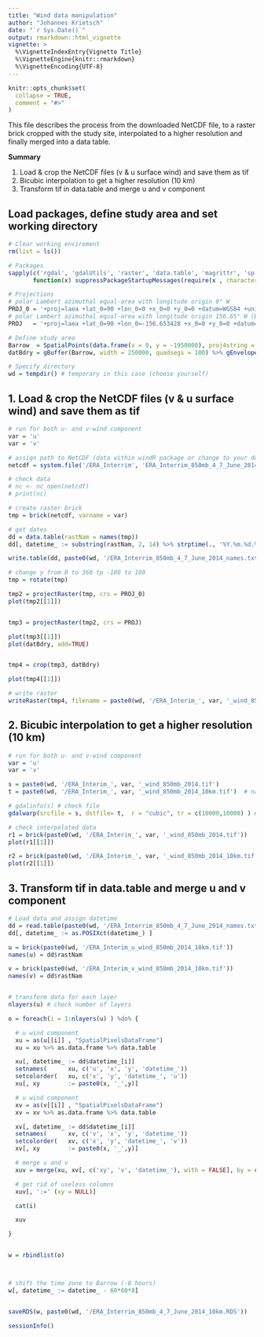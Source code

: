 ```yaml
---
title: "Wind data manipulation"
author: "Johannes Krietsch"
date: "`r Sys.Date()`"
output: rmarkdown::html_vignette
vignette: >
  %\VignetteIndexEntry{Vignette Title}
  %\VignetteEngine{knitr::rmarkdown}
  %\VignetteEncoding{UTF-8}
---
```


```r
knitr::opts_chunk$set(
  collapse = TRUE,
  comment = "#>"
)
```

This file describes the process from the downloaded NetCDF file, to a raster brick cropped with the study site, interpolated to a higher resolution and finally merged into a data table.

**Summary**

1. Load & crop the NetCDF files (v & u surface wind) and save them as tif
2. Bicubic interpolation to get a higher resolution (10 km)
3. Transform tif in data.table and merge u and v component


## Load packages, define study area and set working directory

```r
# Clear working enviroment
rm(list = ls())

# Packages
sapply(c('rgdal', 'gdalUtils', 'raster', 'data.table', 'magrittr', 'sp', 'rgeos', 'raster', 'ncdf4'),
       function(x) suppressPackageStartupMessages(require(x , character.only = TRUE, quietly = TRUE) ) )

# Projections
# polar Lambert azimuthal equal-area with longitude origin 0° W
PROJ_0 = '+proj=laea +lat_0=90 +lon_0=0 +x_0=0 +y_0=0 +datum=WGS84 +units=m +no_defs +ellps=WGS84 +towgs84=0,0,0 '
# polar Lambert azimuthal equal-area with longitude origin 156.65° W (Barrow)
PROJ   = '+proj=laea +lat_0=90 +lon_0=-156.653428 +x_0=0 +y_0=0 +datum=WGS84 +units=m +no_defs +ellps=WGS84 +towgs84=0,0,0 '

# Define study area
Barrow  = SpatialPoints(data.frame(x = 0, y = -1950000), proj4string = CRS(PROJ)) # spatial point at Barrow
datBdry = gBuffer(Barrow, width = 250000, quadsegs = 100) %>% gEnvelope(.) # 250 km around Barrow

# Specify directory
wd = tempdir() # temporary in this case (choose yourself)

```

## 1. Load & crop the NetCDF files (v & u surface wind) and save them as tif

```r

# run for both u- and v-wind component
var = 'u'
var = 'v'

# assign path to NetCDF (data within windR package or change to your downladed file)
netcdf = system.file('/ERA_Interrim', 'ERA_Interrim_850mb_4_7_June_2014.nc', package = 'windR')

# check data
# nc <- nc_open(netcdf)
# print(nc)

# create raster brick
tmp = brick(netcdf, varname = var)

# get dates
dd = data.table(rastNam = names(tmp))
dd[, datetime_ := substring(rastNam, 2, 14) %>% strptime(., '%Y.%m.%d.%H') %>% as.POSIXct]

write.table(dd, paste0(wd, '/ERA_Interrim_850mb_4_7_June_2014_names.txt'), sep = ';', row.names = FALSE)

# change y from 0 to 360 tp -180 to 180
tmp = rotate(tmp)

tmp2 = projectRaster(tmp, crs = PROJ_0)
plot(tmp2[[1]])


tmp3 = projectRaster(tmp2, crs = PROJ)

plot(tmp3[[1]])
plot(datBdry, add=TRUE)


tmp4 = crop(tmp3, datBdry)

plot(tmp4[[1]])

# write raster
writeRaster(tmp4, filename = paste0(wd, '/ERA_Interim_', var, '_wind_850mb_2014.tif'), overwrite=TRUE)


```


## 2. Bicubic interpolation to get a higher resolution (10 km)

```r

# run for both u- and v-wind component
var = 'u'
var = 'v'

s = paste0(wd, '/ERA_Interim_', var, '_wind_850mb_2014.tif')
t = paste0(wd, '/ERA_Interim_', var, '_wind_850mb_2014_10km.tif')  # name of the output file

# gdalinfo(s) # check file
gdalwarp(srcfile = s, dstfile= t,  r = "cubic", tr = c(10000,10000) ) # does a cubic interpolation to a 10 km resolution

# check interpolated data
r1 = brick(paste0(wd, '/ERA_Interim_', var, '_wind_850mb_2014.tif'))
plot(r1[[1]])

r2 = brick(paste0(wd, '/ERA_Interim_', var, '_wind_850mb_2014_10km.tif'))
plot(r2[[1]])


```



## 3. Transform tif in data.table and merge u and v component

```r

# Load data and assign datetime
dd = read.table(paste0(wd, '/ERA_Interrim_850mb_4_7_June_2014_names.txt'), stringsAsFactors = FALSE, sep = ';', header = TRUE) %>% data.table
dd[, datetime_ := as.POSIXct(datetime_) ]

u = brick(paste0(wd, '/ERA_Interim_u_wind_850mb_2014_10km.tif'))
names(u) = dd$rastNam

v = brick(paste0(wd, '/ERA_Interim_v_wind_850mb_2014_10km.tif'))
names(v) = dd$rastNam


# transform data for each layer
nlayers(u) # check number of layers

o = foreach(i = 1:nlayers(u) ) %do% {

  # u wind component
  xu = as(u[[i]] , "SpatialPixelsDataFrame")
  xu = xu %>% as.data.frame %>% data.table

  xu[, datetime_ := dd$datetime_[i]]
  setnames(      xu, c('u', 'x', 'y', 'datetime_'))
  setcolorder(   xu, c('x', 'y', 'datetime_', 'u'))
  xu[, xy        := paste0(x, '_',y)]

  # u wind component
  xv = as(v[[i]] , "SpatialPixelsDataFrame")
  xv = xv %>% as.data.frame %>% data.table

  xv[, datetime_ := dd$datetime_[i]]
  setnames(      xv, c('v', 'x', 'y', 'datetime_'))
  setcolorder(   xv, c('x', 'y', 'datetime_', 'v'))
  xv[, xy        := paste0(x, '_',y)]

  # merge u and v
  xuv = merge(xu, xv[, c('xy', 'v', 'datetime_'), with = FALSE], by = c('xy', 'datetime_') )

  # get rid of useless columns
  xuv[, ':=' (xy = NULL)]

  cat(i)

  xuv

}


w = rbindlist(o)



# shift the time zone to Barrow (-8 hours)
w[, datetime_ := datetime_ - 60*60*8]


saveRDS(w, paste0(wd, '/ERA_Interrim_850mb_4_7_June_2014_10km.RDS'))

```


```r
sessionInfo()
```
